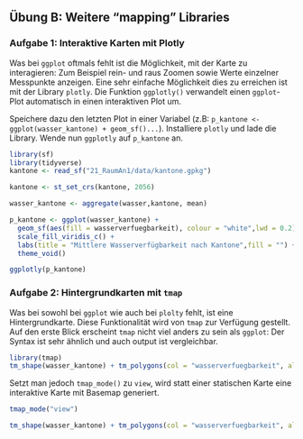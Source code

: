 

## Übung B: Weitere "mapping" Libraries  


### Aufgabe 1: Interaktive Karten mit Plotly

Was bei `ggplot` oftmals fehlt ist die Möglichkeit, mit der Karte zu interagieren: Zum Beispiel rein- und raus Zoomen sowie Werte einzelner Messpunkte anzeigen. Eine sehr einfache Möglichkeit dies zu erreichen ist mit der Library `plotly`. Die Funktion `ggplotly()` verwandelt einen `ggplot`-Plot automatisch in einen interaktiven Plot um.

Speichere dazu den letzten Plot in einer Variabel (z.B: `p_kantone <- ggplot(wasser_kantone) + geom_sf()...`). Installiere `plotly` und lade die Library. Wende nun `ggplotly` auf `p_kantone` an.

```r
library(sf)
library(tidyverse)
kantone <- read_sf("21_RaumAn1/data/kantone.gpkg")

kantone <- st_set_crs(kantone, 2056)

wasser_kantone <- aggregate(wasser,kantone, mean)
```


```r

p_kantone <- ggplot(wasser_kantone) +
  geom_sf(aes(fill = wasserverfuegbarkeit), colour = "white",lwd = 0.2) +
  scale_fill_viridis_c() +
  labs(title = "Mittlere Wasserverfügbarkeit nach Kantone",fill = "") +
  theme_void()

ggplotly(p_kantone)
```



### Aufgabe 2: Hintergrundkarten mit `tmap`

Was bei sowohl bei `ggplot` wie auch bei `plolty` fehlt, ist eine Hintergrundkarte. Diese Funktionalität wird von `tmap` zur Verfügung gestellt. Auf den erste Blick erscheint `tmap` nicht viel anders zu sein als `ggplot`: Der Syntax ist sehr ähnlich und auch output ist vergleichbar.

```r
library(tmap)
tm_shape(wasser_kantone) + tm_polygons(col = "wasserverfuegbarkeit", alpha = 0.3,palette = "viridis",midpoint = NA)
```

Setzt man jedoch `tmap_mode()` zu `view`, wird statt einer statischen Karte eine interaktive Karte mit Basemap generiert. 
```r
tmap_mode("view")

tm_shape(wasser_kantone) + tm_polygons(col = "wasserverfuegbarkeit", alpha = 0.3,palette = "viridis",midpoint = NA)
```

